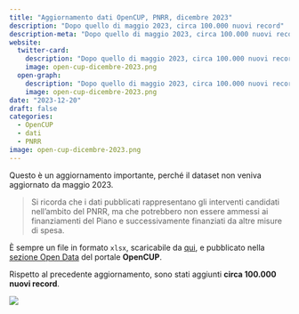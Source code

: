 ```yaml
---
title: "Aggiornamento dati OpenCUP, PNRR, dicembre 2023"
description: "Dopo quello di maggio 2023, circa 100.000 nuovi record"
description-meta: "Dopo quello di maggio 2023, circa 100.000 nuovi record"
website:
  twitter-card:
    description: "Dopo quello di maggio 2023, circa 100.000 nuovi record"
    image: open-cup-dicembre-2023.png
  open-graph:
    description: "Dopo quello di maggio 2023, circa 100.000 nuovi record"
    image: open-cup-dicembre-2023.png
date: "2023-12-20"
draft: false
categories:
  - OpenCUP
  - dati
  - PNRR
image: open-cup-dicembre-2023.png
---
```



Questo è un aggiornamento importante, perché il dataset non veniva aggiornato da maggio 2023.

> Si ricorda che i dati pubblicati rappresentano gli interventi candidati nell'ambito del PNRR, ma che potrebbero non essere ammessi ai finanziamenti del Piano e successivamente finanziati da altre misure di spesa.

È sempre un file in formato `xlsx`, scaricabile da [qui](https://www.opencup.gov.it/portale/documents/21195/0/CUP_PNRR_2023_12_08.xlsx), e pubblicato nella [sezione Open Data](https://www.opencup.gov.it/portale/web/opencup/opendata) del portale **OpenCUP**.

Rispetto al precedente aggiornamento, sono stati aggiunti **circa 100.000 nuovi record**.

[![](open-cup-dicembre-2023.png)](https://www.opencup.gov.it/portale/web/opencup/opendata)
